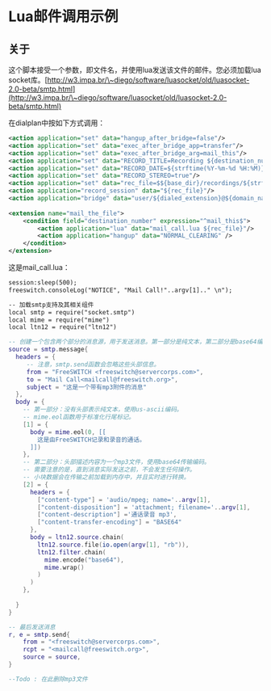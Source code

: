 # Lua邮件调用示例

## 关于

这个脚本接受一个参数，即文件名，并使用lua发送该文件的邮件。您必须加载lua socket库。[http://w3.impa.br/\~diego/software/luasocket/old/luasocket-2.0-beta/smtp.html](http://w3.impa.br/\~diego/software/luasocket/old/luasocket-2.0-beta/smtp.html)

在dialplan中按如下方式调用：

```xml
<action application="set" data="hangup_after_bridge=false"/>
<action application="set" data="exec_after_bridge_app=transfer"/>
<action application="set" data="exec_after_bridge_arg=mail_this"/>
<action application="set" data="RECORD_TITLE=Recording ${destination_number} ${caller_id_number} ${strftime(%Y-%m-%d %H:%M)}"/>
<action application="set" data="RECORD_DATE=${strftime(%Y-%m-%d %H:%M)}"/>
<action application="set" data="RECORD_STEREO=true"/>
<action application="set" data="rec_file=$${base_dir}/recordings/${strftime(%Y-%m-%d-%H-%M-%S)}_${destination_number}_${caller_id_number}.mp3"/>
<action application="record_session" data="${rec_file}"/>
<action application="bridge" data="user/${dialed_extension}@${domain_name}"/>
    
<extension name="mail_the_file">
    <condition field="destination_number" expression="^mail_this$">
        <action application="lua" data="mail_call.lua ${rec_file}"/>
        <action application="hangup" data="NORMAL_CLEARING" />    
    </condition>
</extension>
```

这是mail_call.lua：

```xml
session:sleep(500);
freeswitch.consoleLog("NOTICE", "Mail Call!"..argv[1].." \n");

-- 加载smtp支持及其相关组件
local smtp = require("socket.smtp")
local mime = require("mime")
local ltn12 = require("ltn12")
```

```lua
-- 创建一个包含两个部分的消息源，用于发送消息。第一部分是纯文本，第二部分是base64编码的mp3文件。
source = smtp.message{
  headers = {
     -- 注意，smtp.send函数会忽略这些头部信息。
     from = "FreeSWITCH <freeswitch@servercorps.com>",
     to = "Mail Call<mailcall@freeswitch.org>",
     subject = "这是一个带有mp3附件的消息"
  },
  body = {
    -- 第一部分：没有头部表示纯文本，使用us-ascii编码。
    -- mime.eol函数用于标准化行尾标记。
    [1] = { 
      body = mime.eol(0, [[
        这是由FreeSWITCH记录和录音的通话。
      ]])
    },
    -- 第二部分：头部描述内容为一个mp3文件，使用base64传输编码。
    -- 需要注意的是，直到消息实际发送之前，不会发生任何操作。
    -- 小块数据会在传输之前加载到内存中，并且实时进行转换。
    [2] = { 
      headers = {
        ["content-type"] = 'audio/mpeg; name='..argv[1],
        ["content-disposition"] = 'attachment; filename='..argv[1],
        ["content-description"] ='通话录音 mp3',
        ["content-transfer-encoding"] = "BASE64"
      },
      body = ltn12.source.chain(
        ltn12.source.file(io.open(argv[1], "rb")),
        ltn12.filter.chain(
          mime.encode("base64"),
          mime.wrap()
        )
      )
    },
    
  }
}

-- 最后发送消息
r, e = smtp.send{
    from = "<freeswitch@servercorps.com>",
    rcpt = "<mailcall@freeswitch.org>",
    source = source,
}

--Todo : 在此删除mp3文件
```